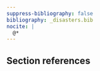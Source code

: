 ```yaml
---
suppress-bibliography: false  
bibliography: _disasters.bib
nocite: |
  @*
---
```


## Section references

::: {#refs}
:::
